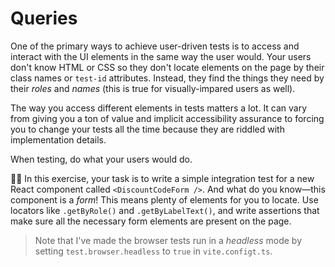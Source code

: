 # Queries

<EpicVideo url="https://www.epicweb.dev/workshops/react-component-testing-with-vitest/best-practices/queries" />

One of the primary ways to achieve user-driven tests is to access and interact with the UI elements in the same way the user would. Your users don't know HTML or CSS so they don't locate elements on the page by their class names or `test-id` attributes. Instead, they find the things they need by their _roles_ and _names_ (this is true for visually-impared users as well).

The way you access different elements in tests matters a lot. It can vary from giving you a ton of value and implicit accessibility assurance to forcing you to change your tests all the time because they are riddled with implementation details.

<callout-info>When testing, do what your users would do.</callout-info>

👨‍💼 In this exercise, your task is to write a simple integration test for a new React component called <InlineFile file="./src/discount-code-form.tsx">
`<DiscountCodeForm />`</InlineFile>. And what do you know—this component is a _form_! This means plenty of elements for you to locate. Use locators like `.getByRole()` and `.getByLabelText()`, and write assertions that make sure all the necessary form elements are present on the page.

> Note that I've made the browser tests run in a _headless_ mode by setting `test.browser.headless` to `true` in <InlineFile file="./vite.config.ts">`vite.configt.ts`</InlineFile>.

